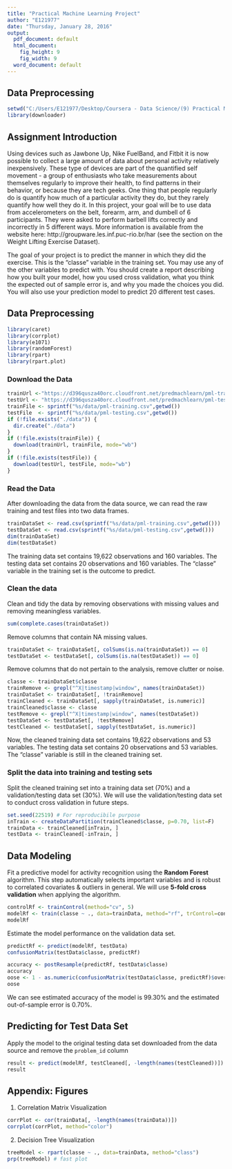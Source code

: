 ```yaml
---
title: "Practical Machine Learning Project"
author: "E121977"
date: "Thursday, January 28, 2016"
output:
  pdf_document: default
  html_document:
    fig_height: 9
    fig_width: 9
  word_document: default
---
```

## Data Preprocessing  
```r
setwd("C:/Users/E121977/Desktop/Coursera - Data Science/(9) Practical Machine Learning/PML_Project/")
library(downloader)
```

## Assignment Introduction  
Using devices such as Jawbone Up, Nike FuelBand, and Fitbit it is now possible to collect a large amount of data about personal activity relatively inexpensively. These type of devices are part of the quantified self movement - a group of enthusiasts who take measurements about themselves regularly to improve their health, to find patterns in their behavior, or because they are tech geeks. One thing that people regularly do is quantify how much of a particular activity they do, but they rarely quantify how well they do it. In this project, your goal will be to use data from accelerometers on the belt, forearm, arm, and dumbell of 6 participants. They were asked to perform barbell lifts correctly and incorrectly in 5 different ways. More information is available from the website here: http://groupware.les.inf.puc-rio.br/har (see the section on the Weight Lifting Exercise Dataset).

The goal of your project is to predict the manner in which they did the exercise. This is the "classe" variable in the training set. You may use any of the other variables to predict with. You should create a report describing how you built your model, how you used cross validation, what you think the expected out of sample error is, and why you made the choices you did. You will also use your prediction model to predict 20 different test cases. 

## Data Preprocessing  
```r
library(caret)
library(corrplot)
library(e1071)
library(randomForest)
library(rpart)
library(rpart.plot)
```
### Download the Data
```r
trainUrl <-"https://d396qusza40orc.cloudfront.net/predmachlearn/pml-training.csv"
testUrl <- "https://d396qusza40orc.cloudfront.net/predmachlearn/pml-testing.csv"
trainFile <- sprintf("%s/data/pml-training.csv",getwd()) 
testFile  <- sprintf("%s/data/pml-testing.csv",getwd())
if (!file.exists("./data")) {
  dir.create("./data")
}
if (!file.exists(trainFile)) {
  download(trainUrl, trainFile, mode="wb")
}
if (!file.exists(testFile)) {
  download(testUrl, testFile, mode="wb")
}
```  
### Read the Data
After downloading the data from the data source, we can read the raw training and test files into two data frames.  
```r
trainDataSet <- read.csv(sprintf("%s/data/pml-training.csv",getwd()))
testDataSet <- read.csv(sprintf("%s/data/pml-testing.csv",getwd()))
dim(trainDataSet)
dim(testDataSet)
```
The training data set contains 19,622 observations and 160 variables. The testing data set contains 20 observations and 160 variables. The "classe" variable in the training set is the outcome to predict. 

### Clean the data
Clean and tidy the data by removing observations with missing values and removing meaningless variables.
```r
sum(complete.cases(trainDataSet))
```
Remove columns that contain NA missing values.
```r
trainDataSet <- trainDataSet[, colSums(is.na(trainDataSet)) == 0] 
testDataSet <- testDataSet[, colSums(is.na(testDataSet)) == 0] 
```  
Remove columns that do not pertain to the analysis, remove clutter or noise.
```r
classe <- trainDataSet$classe
trainRemove <- grepl("^X|timestamp|window", names(trainDataSet))
trainDataSet <- trainDataSet[, !trainRemove]
trainCleaned <- trainDataSet[, sapply(trainDataSet, is.numeric)]
trainCleaned$classe <- classe
testRemove <- grepl("^X|timestamp|window", names(testDataSet))
testDataSet <- testDataSet[, !testRemove]
testCleaned <- testDataSet[, sapply(testDataSet, is.numeric)]
```

Now, the cleaned training data set contains 19,622 observations and 53 variables. The testing data set contains 20 observations and 53 variables.  The "classe" variable is still in the cleaned training set.

### Split the data into training and testing sets
Split the cleaned training set into a training data set (70%) and a validation/testing data set (30%). We will use the validation/testing data set to conduct cross validation in future steps.   
```r
set.seed(22519) # For reproducibile purpose
inTrain <- createDataPartition(trainCleaned$classe, p=0.70, list=F)
trainData <- trainCleaned[inTrain, ]
testData <- trainCleaned[-inTrain, ]
```

## Data Modeling
Fit a predictive model for activity recognition using the **Random Forest** algorithm. This step automatically selects important variables and is robust to correlated covariates & outliers in general. We will use **5-fold cross validation** when applying the algorithm. 
```r
controlRf <- trainControl(method="cv", 5)
modelRf <- train(classe ~ ., data=trainData, method="rf", trControl=controlRf, ntree=250)
modelRf
```
Estimate the model performance on the validation data set.  
```r
predictRf <- predict(modelRf, testData)
confusionMatrix(testData$classe, predictRf)
```
```r
accuracy <- postResample(predictRf, testData$classe)
accuracy
oose <- 1 - as.numeric(confusionMatrix(testData$classe, predictRf)$overall[1])
oose
```
We can see estimated accuracy of the model is 99.30% and the estimated out-of-sample error is 0.70%.

## Predicting for Test Data Set
Apply the model to the original testing data set downloaded from the data source and remove the `problem_id` column   
```r
result <- predict(modelRf, testCleaned[, -length(names(testCleaned))])
result
```  

## Appendix: Figures
1. Correlation Matrix Visualization  
```r
corrPlot <- cor(trainData[, -length(names(trainData))])
corrplot(corrPlot, method="color")
```
2. Decision Tree Visualization
```r
treeModel <- rpart(classe ~ ., data=trainData, method="class")
prp(treeModel) # fast plot
```